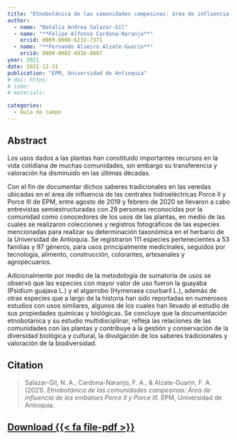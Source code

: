 ```yaml
---
title: "Etnobotánica de las comunidades campesinas: área de influencia de los embalses Porce II y Porce III"
author:
  - name: "Natalia Andrea Salazar-Gíl"
  - name: "**Felipe Alfonso Cardona-Naranjo**"
    orcid: 0009-0008-6232-7371
  - name: "**Fernando Alveiro Alzate-Guarin**"
    orcid: 0000-0002-4916-8897
year: 2021
date: 2021-12-31
publication: "EPM, Universidad de Antioquia"
# doi: https:
# isbn: 
# materials: 

categories:
  - Guía de campo
---
```


## Abstract

Los usos dados a las plantas han constituido importantes recursos en la vida cotidiana de muchas comunidades, sin embargo su transferencia y valoración ha disminuido en las últimas décadas.

Con el fin de documentar dichos saberes tradicionales en las veredas ubicadas en el área de influencia de las centrales hidroeléctricas Porce II y Porce III de EPM, entre agosto de 2019 y febrero de 2020 se llevaron a cabo entrevistas semiestructuradas con 29 personas reconocidas por la comunidad como conocedores de los usos de las plantas, en medio de las cuales se realizaron colecciones y registros fotográficos de las especies mencionadas para realizar su determinación taxonómica en el herbario de la Universidad de Antioquia. Se registraron 111 especies pertenecientes a 53 familias y 97 géneros, para usos principalmente medicinales, seguidos por tecnología, alimento, construcción, colorantes, artesanales y agropecuarios.

Adicionalmente por medio de la metodología de sumatoria de usos se observó que las especies con mayor valor de uso fueron la guayaba (Psidium guajava L.) y el algarrobo (Hymenaea courbaril L.), además de otras especies que a largo de la historia han sido reportadas en numerosos estudios con usos similares, algunos de los cuales han llevado al estudio de sus propiedades químicas y biológicas. Se concluye que la documentación etnobotánica y su estudio multidisciplinar, refleja las relaciones de las comunidades con las plantas y contribuye a la gestión y conservación de la diversidad biológica y cultural, la divulgación de los saberes tradicionales y valoración de la biodiversidad.

## Citation

> Salazar-Gíl, N. A., Cardona-Naranjo, F. A., & Alzate-Guarin, F. A. (2021). *Etnobotánica de las comunidades campesinas: Área de influencia de los embalses Porce II y Porce III*. EPM, Universidad de Antioquia.

## [Download {{< fa file-pdf >}}](https://www.udea.edu.co/wps/wcm/connect/udea/f6a4d444-b822-49ca-87bd-ccbb735aef45/CartillaEtnobotanica_Hoja_02032022_compressed.pdf?MOD=AJPERES&CVID=nZgwGUC)
